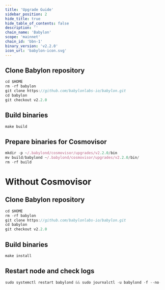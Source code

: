 ```yaml
---
title: 'Upgrade Guide'
sidebar_position: 2
hide_title: true
hide_table_of_contents: false
description: ''
chain_name: 'Babylon'
scope: 'mainnet'
chain_id: 'bbn-1'
binary_version: 'v2.2.0'
icon_url: 'babylon-icon.svg'
---
```



<PageTitle
  iconUrl="img/babylon-icon.svg"
  title="Babylon Upgrade Guide"
  chainId="bbn-1"
  version="v2.2.0"
/>

## Clone Babylon repository

```js
cd $HOME
rm -rf babylon
git clone https://github.com/babylonlabs-io/babylon.git
cd babylon
git checkout v2.2.0
```

## Build binaries

```js
make build
```

## Prepare binaries for Cosmovisor

```js
mkdir -p ~/.babylond/cosmovisor/upgrades/v2.2.0/bin
mv build/babylond ~/.babylond/cosmovisor/upgrades/v2.2.0/bin/
rm -rf build
```

# Without Cosmovisor

## Clone Babylon repository

```js
cd $HOME
rm -rf babylon
git clone https://github.com/babylonlabs-io/babylon.git
cd babylon
git checkout v2.2.0
```

## Build binaries

```js
make install
```

## Restart node and check logs

```js
sudo systemctl restart babylond && sudo journalctl -u babylond -f --no-hostname -o cat
```
